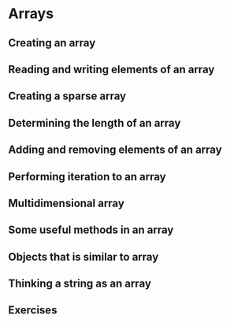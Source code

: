 # Arrays

## Creating an array

## Reading and writing elements of an array

## Creating a sparse array

## Determining the length of an array

## Adding and removing elements of an array

## Performing iteration to an array

## Multidimensional array

## Some useful methods in an array

## Objects that is similar to array

## Thinking a string as an array

## Exercises {-}